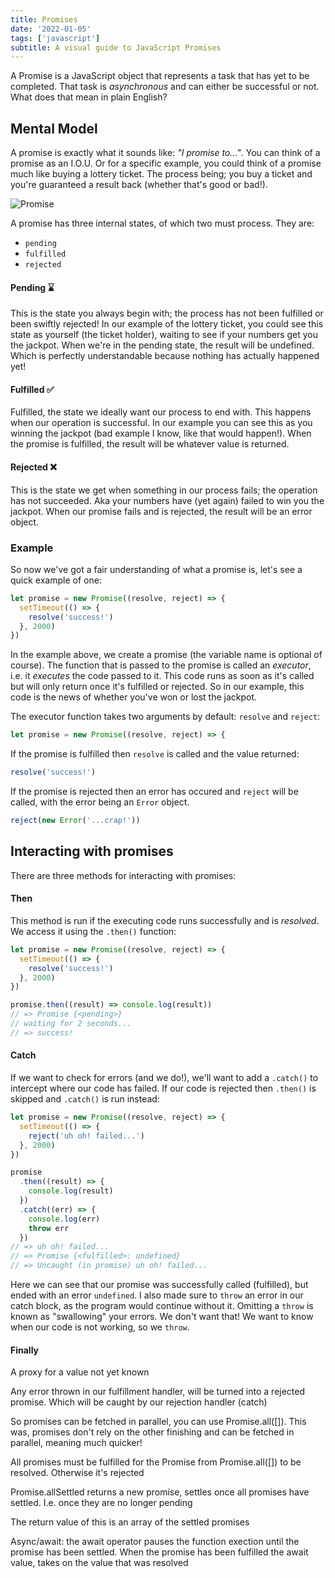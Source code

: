 ```yaml
---
title: Promises
date: '2022-01-05'
tags: ['javascript']
subtitle: A visual guide to JavaScript Promises
---
```


A Promise is a JavaScript object that represents a task that has yet to be completed. That task is _asynchronous_ and can either be successful or not. What does that mean in plain English?

## Mental Model

A promise is exactly what it sounds like: _"I promise to..."_. You can think of a promise as an I.O.U. Or for a specific example, you could think of a promise much like buying a lottery ticket. The process being; you buy a ticket and you're guaranteed a result back (whether that's good or bad!).

![Promise](/static/images/promise.png)

A promise has three internal states, of which two must process. They are:

- `pending`
- `fulfilled`
- `rejected`

#### Pending ⌛

This is the state you always begin with; the process has not been fulfilled or been swiftly rejected! In our example of the lottery ticket, you could see this state as yourself (the ticket holder), waiting to see if your numbers get you the jackpot. When we're in the pending state, the result will be undefined. Which is perfectly understandable because nothing has actually happened yet!

#### Fulfilled ✅

Fulfilled, the state we ideally want our process to end with. This happens when our operation is successful. In our example you can see this as you winning the jackpot (bad example I know, like that would happen!). When the promise is fulfilled, the result will be whatever value is returned.

#### Rejected ❌

This is the state we get when something in our process fails; the operation has not succeeded. Aka your numbers have (yet again) failed to win you the jackpot. When our promise fails and is rejected, the result will be an error object.

### Example

So now we've got a fair understanding of what a promise is, let's see a quick example of one:

```jsx
let promise = new Promise((resolve, reject) => {
  setTimeout(() => {
    resolve('success!')
  }, 2000)
})
```

In the example above, we create a promise (the variable name is optional of course). The function that is passed to the promise is called an _executor_, i.e. it _executes_ the code passed to it. This code runs as soon as it's called but will only return once it's fulfilled or rejected. So in our example, this code is the news of whether you've won or lost the jackpot.

The executor function takes two arguments by default: `resolve` and `reject`:

```jsx
let promise = new Promise((resolve, reject) => {
```

If the promise is fulfilled then `resolve` is called and the value returned:

```jsx
resolve('success!')
```

If the promise is rejected then an error has occured and `reject` will be called, with the error being an `Error` object.

```jsx
reject(new Error('...crap!'))
```

## Interacting with promises

There are three methods for interacting with promises:

#### Then

This method is run if the executing code runs successfully and is _resolved_. We access it using the `.then()` function:

```jsx
let promise = new Promise((resolve, reject) => {
  setTimeout(() => {
    resolve('success!')
  }, 2000)
})

promise.then((result) => console.log(result))
// => Promise {<pending>}
// waiting for 2 seconds...
// => success!
```

#### Catch

If we want to check for errors (and we do!), we'll want to add a `.catch()` to intercept where our code has failed. If our code is rejected then `.then()` is skipped and `.catch()` is run instead:

```jsx
let promise = new Promise((resolve, reject) => {
  setTimeout(() => {
    reject('uh oh! failed...')
  }, 2000)
})

promise
  .then((result) => {
    console.log(result)
  })
  .catch((err) => {
    console.log(err)
    throw err
  })
// => uh oh! failed...
// => Promise {<fulfilled>: undefined}
// => Uncaught (in promise) uh oh! failed...
```

Here we can see that our promise was successfully called (fulfilled), but ended with an error `undefined`. I also made sure to `throw` an error in our catch block, as the program would continue without it. Omitting a `throw` is known as "swallowing" your errors. We don't want that! We want to know when our code is not working, so we `throw`.

#### Finally

A proxy for a value not yet known

Any error thrown in our fulfillment handler, will be turned into a rejected promise. Which will be caught by our rejection handler (catch)

So promises can be fetched in parallel, you can use Promise.all([]). This was, promises don't rely on the other finishing and can be fetched in parallel, meaning much quicker!

All promises must be fulfilled for the Promise from Promise.all([]) to be resolved. Otherwise it's rejected

Promise.allSettled returns a new promise, settles once all promises have settled. I.e. once they are no longer pending

The return value of this is an array of the settled promises

Async/await: the await operator pauses the function exection until the promise has been settled. When the promise has been fulfilled the await value, takes on the value that was resolved
